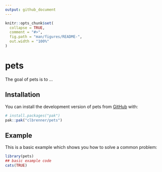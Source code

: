 ```yaml
---
output: github_document
---
```


<!-- README.md is generated from README.Rmd. Please edit that file -->

```r
knitr::opts_chunk$set(
  collapse = TRUE,
  comment = "#>",
  fig.path = "man/figures/README-",
  out.width = "100%"
)
```

# pets

<!-- badges: start -->
<!-- badges: end -->

The goal of pets is to ...

## Installation

You can install the development version of pets from [GitHub](https://github.com/) with:

``` r
# install.packages("pak")
pak::pak("clbrenner/pets")
```

## Example

This is a basic example which shows you how to solve a common problem:

```r
library(pets)
## basic example code
cats(TRUE)
```
